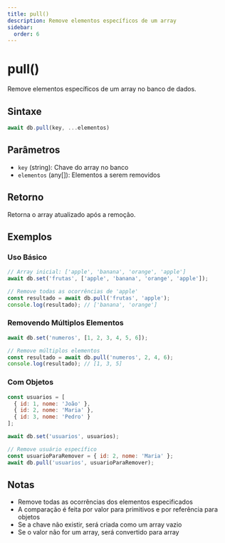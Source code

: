 ```yaml
---
title: pull()
description: Remove elementos específicos de um array
sidebar:
  order: 6
---
```


# pull()

Remove elementos específicos de um array no banco de dados.

## Sintaxe

```javascript
await db.pull(key, ...elementos)
```

## Parâmetros

- `key` (string): Chave do array no banco
- `elementos` (any[]): Elementos a serem removidos

## Retorno

Retorna o array atualizado após a remoção.

## Exemplos

### Uso Básico

```javascript
// Array inicial: ['apple', 'banana', 'orange', 'apple']
await db.set('frutas', ['apple', 'banana', 'orange', 'apple']);

// Remove todas as ocorrências de 'apple'
const resultado = await db.pull('frutas', 'apple');
console.log(resultado); // ['banana', 'orange']
```

### Removendo Múltiplos Elementos

```javascript
await db.set('numeros', [1, 2, 3, 4, 5, 6]);

// Remove múltiplos elementos
const resultado = await db.pull('numeros', 2, 4, 6);
console.log(resultado); // [1, 3, 5]
```

### Com Objetos

```javascript
const usuarios = [
  { id: 1, nome: 'João' },
  { id: 2, nome: 'Maria' },
  { id: 3, nome: 'Pedro' }
];

await db.set('usuarios', usuarios);

// Remove usuário específico
const usuarioParaRemover = { id: 2, nome: 'Maria' };
await db.pull('usuarios', usuarioParaRemover);
```

## Notas

- Remove todas as ocorrências dos elementos especificados
- A comparação é feita por valor para primitivos e por referência para objetos
- Se a chave não existir, será criada como um array vazio
- Se o valor não for um array, será convertido para array